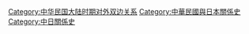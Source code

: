 [[Category:中华民国大陆时期对外双边关系|Category:中华民国大陆时期对外双边关系]]
[[Category:中華民國與日本關係史|Category:中華民國與日本關係史]]
[[Category:中日關係史|Category:中日關係史]]